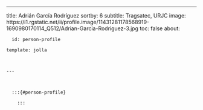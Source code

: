 ---
title: Adrián García Rodríguez
sortby: 6
subtitle: Tragsatec, URJC
image: https://i1.rgstatic.net/ii/profile.image/11431281178568919-1690980170114_Q512/Adrian-Garcia-Rodriguez-3.jpg
toc: false
about:

      id: person-profile

    template: jolla

    

    ---

      

      :::{#person-profile}

        :::

